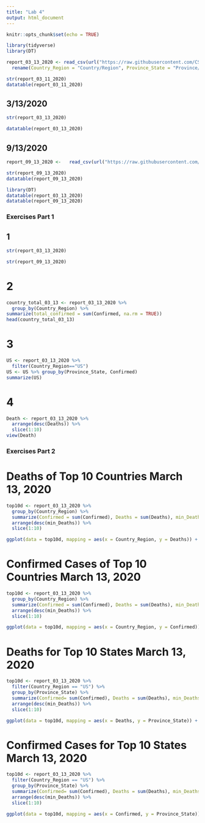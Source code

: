 ```yaml
---
title: "Lab 4"
output: html_document
---
```


```r
knitr::opts_chunk$set(echo = TRUE)
```

```r
library(tidyverse)
library(DT)
```

```r
report_03_13_2020 <- read_csv(url("https://raw.githubusercontent.com/CSSEGISandData/COVID-19/master/csse_covid_19_data/csse_covid_19_daily_reports/03-11-2020.csv")) %>%
  rename(Country_Region = "Country/Region", Province_State = "Province/State")
```

```r
str(report_03_11_2020)
datatable(report_03_11_2020)

```

## 3/13/2020

```r
str(report_03_13_2020)

datatable(report_03_13_2020)
```

## 9/13/2020
```r
report_09_13_2020 <-   read_csv(url("https://raw.githubusercontent.com/CSSEGISandData/COVID-19/master/csse_covid_19_data/csse_covid_19_daily_reports/03-11-2020.csv")) 

```

```r
str(report_09_13_2020)
datatable(report_09_13_2020)
```

```r
library(DT)
datatable(report_03_13_2020)
datatable(report_09_13_2020)
```


### Exercises Part 1


## 1
```r
str(report_03_13_2020)

```

```r
str(report_09_13_2020)

```

# 2
```r
country_total_03_13 <- report_03_13_2020 %>% 
  group_by(Country_Region) %>% 
summarize(total_confirmed = sum(Confirmed, na.rm = TRUE))
head(country_total_03_13)

```


# 3
``` r
US <- report_03_13_2020 %>% 
  filter(Country_Region=="US")
US <- US %>% group_by(Province_State, Confirmed)
summarize(US)
```


# 4

```r
Death <- report_03_13_2020 %>% 
  arrange(desc(Deaths)) %>% 
  slice(1:10)
view(Death)
```


### Exercises Part 2

# Deaths of Top 10 Countries March 13, 2020
```r
top10d <- report_03_13_2020 %>%
  group_by(Country_Region) %>%
  summarize(Confirmed = sum(Confirmed), Deaths = sum(Deaths), min_Deaths = min(Deaths)) %>%
  arrange(desc(min_Deaths)) %>%
  slice(1:10)

ggplot(data = top10d, mapping = aes(x = Country_Region, y = Deaths)) + geom_point()
```

# Confirmed Cases of Top 10 Countries March 13, 2020
```r
top10d <- report_03_13_2020 %>%
  group_by(Country_Region) %>%
  summarize(Confirmed = sum(Confirmed), Deaths = sum(Deaths), min_Deaths = min(Deaths)) %>%
  arrange(desc(min_Deaths)) %>%
  slice(1:10)

ggplot(data = top10d, mapping = aes(x = Country_Region, y = Confirmed)) + geom_point()
```

# Deaths for Top 10 States March 13, 2020

```r
top10d <- report_03_13_2020 %>% 
  filter(Country_Region == "US") %>% 
  group_by(Province_State) %>% 
  summarize(Confirmed= sum(Confirmed), Deaths = sum(Deaths), min_Deaths = min(Deaths)) %>%
  arrange(desc(min_Deaths)) %>%
  slice(1:10)

ggplot(data = top10d, mapping = aes(x = Deaths, y = Province_State)) + geom_bar(stat = "identity")
```



# Confirmed Cases for Top 10 States March 13, 2020
```r
top10d <- report_03_13_2020 %>% 
  filter(Country_Region == "US") %>% 
  group_by(Province_State) %>% 
  summarize(Confirmed= sum(Confirmed), Deaths = sum(Deaths), min_Deaths = min(Deaths)) %>%
  arrange(desc(min_Deaths)) %>%
  slice(1:10)

ggplot(data = top10d, mapping = aes(x = Confirmed, y = Province_State)) + geom_bar(stat = "identity")
```

